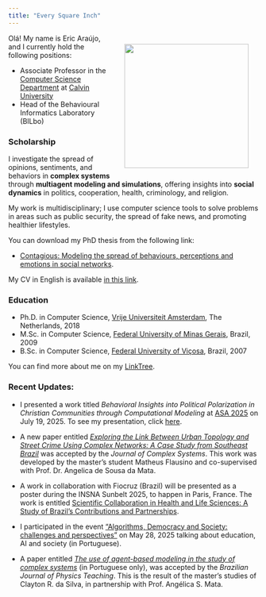 ```yaml
---
title: "Every Square Inch"
---
```


![](files/Self-BW-Adjusted.png){style="float: right; padding: 20px;" fig-alt="Portrait at Búzios in 2023." fig-align="right" width="250"}

<!-- ### Computational Modeling for the Flourishing of the Whole Creation -->

Olá! My name is Eric Araújo, and I currently hold the following positions:

- Associate Professor in the [Computer Science Department](https://calvin.edu/academics/school-stem/computer-science){target="_blank"} at [Calvin University](https://calvin.edu/){target="_blank"}
- Head of the Behavioural Informatics Laboratory (BILbo)

### Scholarship

I investigate the spread of opinions, sentiments, and behaviors in **complex systems** through **multiagent modeling and simulations**, offering insights into **social dynamics** in politics, cooperation, health, criminology, and religion.

My work is multidisciplinary; I use computer science tools to solve problems in areas such as public security, the spread of fake news, and promoting healthier lifestyles.

You can download my PhD thesis from the following link: 

- [Contagious: Modeling the spread of behaviours, perceptions and emotions in social networks](./files/Contagious_Eric_Araujo.pdf){target="_blank"}.

My CV in English is available [in this link](cv/Eric_Araujo_CV.pdf){target="_blank"}.

### Education

- Ph.D. in Computer Science, [Vrije Universiteit Amsterdam](https://vu.nl/nl){target="_blank"}, The Netherlands, 2018
- M.Sc. in Computer Science, [Federal University of Minas Gerais](https://ufmg.br/){target="_blank"}, Brazil, 2009
- B.Sc. in Computer Science, [Federal University of Viçosa](https://www.ufv.br/){target="_blank"}, Brazil, 2007

You can find more about me on my [LinkTree](https://linktr.ee/earaujo){target="_blank"}.

### Recent Updates:

- I presented a work titled *Behavioral Insights into Political Polarization in Christian Communities through Computational Modeling* at [ASA 2025](https://network.asa3.org/mpage/ASA2025){target=_blank} on July 19, 2025. To see my presentation, click [here](https://ericaraujo.com/presentations/2025/ASA/presentation.html){target="_blank"}.

- A new paper entitled [*Exploring the Link Between Urban Topology and Street Crime Using Complex Networks: A Case Study from Southeast Brazil*](https://doi.org/10.1093/comnet/cnaf016){target=_blank} was accepted by the *Journal of Complex Systems*. This work was developed by the master’s student Matheus Flausino and co-supervised with Prof. Dr. Angelica de Sousa da Mata.

- A work in collaboration with Fiocruz (Brazil) will be presented as a poster during the INSNA Sunbelt 2025, to happen in Paris, France. The work is entitled [Scientific Collaboration in Health and Life Sciences: A Study of Brazil's Contributions and Partnerships](https://www.conftool.pro/sunbelt2025/index.php?page=browseSessions&form_session=196#paperID891){target=_blank}.

- I participated in the event ["Algorithms, Democracy and Society: challenges and perspectives"](https://algoritmosesociedade.inf.ufg.br/#inicio){target="_blank} on May 28, 2025 talking about education, AI and society (in Portuguese).

- A paper entitled [*The use of agent-based modeling in the study of complex systems*](https://doi.org/10.1590/1806-9126-RBEF-2024-0464){target="_blank"} (in Portuguese only), was accepted by the *Brazilian Journal of Physics Teaching*. This is the result of the master's studies of Clayton R. da Silva, in partnership with Prof. Angélica S. Mata.